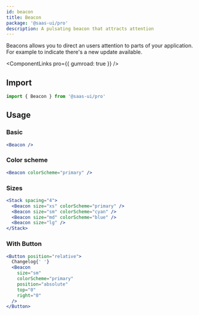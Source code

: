 ```yaml
---
id: beacon
title: Beacon
package: '@saas-ui/pro'
description: A pulsating beacon that attracts attention
---
```


Beacons allows you to direct an users attention to parts of your application. For example to indicate there's a new update available.

<ComponentLinks pro={{ gumroad: true }} />

## Import

```js
import { Beacon } from '@saas-ui/pro'
```

## Usage

### Basic

```jsx
<Beacon />
```

### Color scheme

```jsx
<Beacon colorScheme="primary" />
```

### Sizes

```jsx
<Stack spacing="4">
  <Beacon size="xs" colorScheme="primary" />
  <Beacon size="sm" colorScheme="cyan" />
  <Beacon size="md" colorScheme="blue" />
  <Beacon size="lg" />
</Stack>
```

### With Button

```jsx
<Button position="relative">
  Changelog{' '}
  <Beacon
    size="sm"
    colorScheme="primary"
    position="absolute"
    top="0"
    right="0"
  />
</Button>
```
